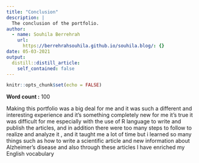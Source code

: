 ```yaml
---
title: "Conclusion"
description: |
  The conclusion of the portfolio.
author:
  - name: Souhila Berrehrah
    url:
      https://berrehrahsouhila.github.io/souhila.blog/: {}
date: 05-03-2021
output:
  distill::distill_article:
    self_contained: false
---
```


```r
knitr::opts_chunk$set(echo = FALSE)
```

**Word count :** 100


Making this portfolio was a big deal for me and it was such a different and interesting experience and it's something completely new for me it's true it was difficult for me especially with the use of R language to write and publish the articles, and in addition there were too many steps to follow to realize and analyze it , and it taught me a lot of time but i learned so many things such as how to write a scientific article and new information about Alzheimer's disease and also through these articles I have enriched my English vocabulary

